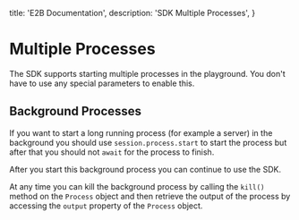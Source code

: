   title: 'E2B Documentation',
  description: 'SDK Multiple Processes',
}

# Multiple Processes

The SDK supports starting multiple processes in the playground. You don't have to use any special parameters to enable this.

## Background Processes

If you want to start a long running process (for example a server) in the background you should use `session.process.start` to start the process but after that you should not `await` for the process to finish.

After you start this background process you can continue to use the SDK.

At any time you can kill the background process by calling the `kill()` method on the `Process` object and then retrieve the output of the process by accessing the `output` property of the `Process` object.

<CodeGroupAutoload path="processes/background_processes" />
